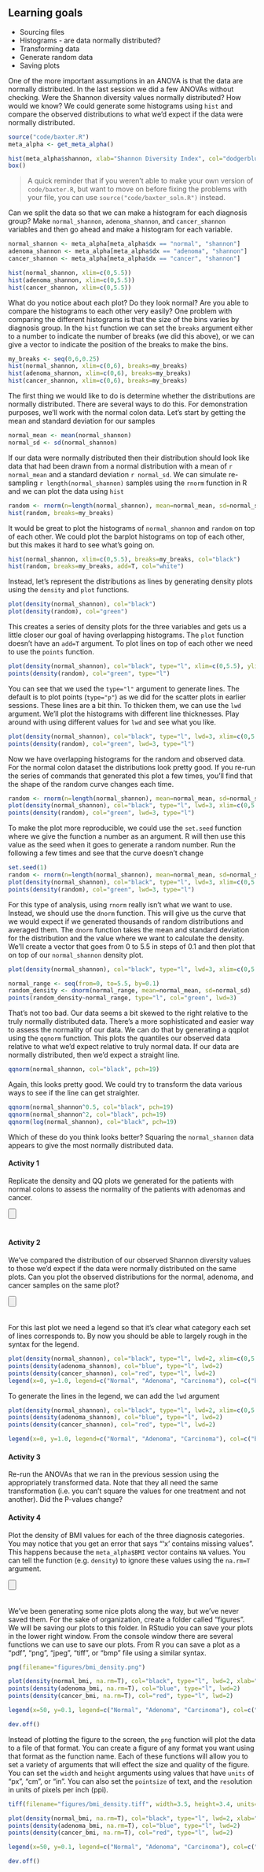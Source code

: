 ## Learning goals

* Sourcing files
* Histograms - are data normally distributed?
* Transforming data
* Generate random data
* Saving plots


One of the more important assumptions in an ANOVA is that the data are normally distributed. In the last session we did a few ANOVAs without checking. Were the Shannon diversity values normally distributed? How would we know? We could generate some histograms using `hist` and compare the observed distributions to what we'd expect if the data were normally distributed.

```r
source("code/baxter.R")
meta_alpha <- get_meta_alpha()

hist(meta_alpha$shannon, xlab="Shannon Diversity Index", col="dodgerblue", main="", breaks=20, xlim=c(0,5.5))
box()
```

> A quick reminder that if you weren't able to make your own version of `code/baxter.R`, but want to move on before fixing the problems with your file, you can use `source("code/baxter_soln.R")` instead.

Can we split the data so that we can make a histogram for each diagnosis group? Make `normal_shannon`, `adenoma_shannon`, and `cancer_shannon` variables and then go ahead and make a histogram for each variable.

```r
normal_shannon <- meta_alpha[meta_alpha$dx == "normal", "shannon"]
adenoma_shannon <- meta_alpha[meta_alpha$dx == "adenoma", "shannon"]
cancer_shannon <- meta_alpha[meta_alpha$dx == "cancer", "shannon"]

hist(normal_shannon, xlim=c(0,5.5))
hist(adenoma_shannon, xlim=c(0,5.5))
hist(cancer_shannon, xlim=c(0,5.5))
```

What do you notice about each plot? Do they look normal? Are you able to compare the histograms to each other very easily? One problem with comparing the different histograms is that the size of the bins varies by diagnosis group. In the `hist` function we can set the `breaks` argument either to a number to indicate the number of breaks (we did this above), or we can give a vector to indicate the position of the breaks to make the bins.

```r
my_breaks <- seq(0,6,0.25)
hist(normal_shannon, xlim=c(0,6), breaks=my_breaks)
hist(adenoma_shannon, xlim=c(0,6), breaks=my_breaks)
hist(cancer_shannon, xlim=c(0,6), breaks=my_breaks)
```

The first thing we would like to do is determine whether the distributions are normally distributed. There are several ways to do this. For demonstration purposes, we'll work with the normal colon data. Let's start by getting the mean and standard deviation for our samples

```r
normal_mean <- mean(normal_shannon)
normal_sd <- sd(normal_shannon)
```

If our data were normally distributed then their distribution should look like data that had been drawn from a normal distribution with a mean of `r normal_mean` and a standard deviation `r normal_sd`. We can simulate re-sampling `r length(normal_shannon)` samples using the `rnorm` function in R and we can plot the data using `hist`

```r
random <- rnorm(n=length(normal_shannon), mean=normal_mean, sd=normal_sd)
hist(random, breaks=my_breaks)
```

It would be great to plot the histograms of `normal_shannon` and `random` on top of each other. We could plot the barplot histograms on top of each other, but this makes it hard to see what's going on.

```r
hist(normal_shannon, xlim=c(0,5.5), breaks=my_breaks, col="black")
hist(random, breaks=my_breaks, add=T, col="white")
```

Instead, let's represent the distributions as lines by generating density plots using the `density` and `plot` functions.

```r
plot(density(normal_shannon), col="black")
plot(density(random), col="green")
```

This creates a series of density plots for the three variables and gets us a little closer our goal of having overlapping histograms. The `plot` function doesn't have an `add=T` argument. To plot lines on top of each other we need to use the `points` function.

```r
plot(density(normal_shannon), col="black", type="l", xlim=c(0,5.5), ylim=c(0,1.0), xlab="Shannon Diversity", main="")
points(density(random), col="green", type="l")
```

You can see that we used the `type="l"` argument to generate lines. The default is to plot points (`type="p"`) as we did for the scatter plots in earlier sessions. These lines are a bit thin. To thicken them, we can use the `lwd` argument. We'll plot the histograms with different line thicknesses. Play around with using different values for `lwd` and see what you like.

```r
plot(density(normal_shannon), col="black", type="l", lwd=3, xlim=c(0,5.5), ylim=c(0,1.0), xlab="Shannon Diversity", main="")
points(density(random), col="green", lwd=3, type="l")
```

Now we have overlapping histograms for the random and observed data. For the normal colon dataset the distributions look pretty good. If you re-run the series of commands that generated this plot a few times, you'll find that the shape of the random curve changes each time.

```r
random <- rnorm(n=length(normal_shannon), mean=normal_mean, sd=normal_sd)
plot(density(normal_shannon), col="black", type="l", lwd=3, xlim=c(0,5.5), ylim=c(0,1.0), xlab="Shannon Diversity", main="")
points(density(random), col="green", lwd=3, type="l")
```

To make the plot more reproducible, we could use the `set.seed` function where we give the function a number as an argument. R will then use this value as the seed when it goes to generate a random number. Run the following a few times and see that the curve doesn't change

```r
set.seed(1)
random <- rnorm(n=length(normal_shannon), mean=normal_mean, sd=normal_sd)
plot(density(normal_shannon), col="black", type="l", lwd=3, xlim=c(0,5.5), ylim=c(0,1.0), xlab="Shannon Diversity", main="")
points(density(random), col="green", lwd=3, type="l")
```

For this type of analysis, using `rnorm` really isn't what we want to use. Instead, we should use the `dnorm` function. This will give us the curve that we would expect if we generated thousands of random distributions and averaged them. The `dnorm` function takes the mean and standard deviation for the distribution and the value where we want to calculate the density. We'll create a vector that goes from 0 to 5.5 in steps of 0.1 and then plot that on top of our `normal_shannon` density plot.

```r
plot(density(normal_shannon), col="black", type="l", lwd=3, xlim=c(0,5.5), ylim=c(0,1.0), xlab="Shannon Diversity", main="")

normal_range <- seq(from=0, to=5.5, by=0.1)
random_density <- dnorm(normal_range, mean=normal_mean, sd=normal_sd)
points(random_density~normal_range, type="l", col="green", lwd=3)
```

That's not too bad. Our data seems a bit skewed to the right relative to the truly normally distributed data. There's a more sophisticated and easier way to assess the normality of our data. We can do that by generating a qqplot using the `qqnorm` function. This plots the quantiles our observed data relative to what we'd expect relative to truly normal data. If our data are normally distributed, then we'd expect a straight line.

```r
qqnorm(normal_shannon, col="black", pch=19)
```

Again, this looks pretty good. We could try to transform the data various ways to see if the line can get straighter.

```r
qqnorm(normal_shannon^0.5, col="black", pch=19)
qqnorm(normal_shannon^2, col="black", pch=19)
qqnorm(log(normal_shannon), col="black", pch=19)
```

Which of these do you think looks better? Squaring the `normal_shannon` data appears to give the most normally distributed data.


#### Activity 1
Replicate the density and QQ plots we generated for the patients with normal colons to assess the normality of the patients with adenomas and cancer.

<input type=button class=hideshow style="margin-bottom: 20px"></input>
<div style="display: none">

```r
adenoma_shannon <- meta_alpha[meta_alpha$dx == "adenoma", "shannon"]
adenoma_mean <- mean(adenoma_shannon)
adenoma_sd <- sd(normal_shannon)
random <- rnorm(n=length(adenoma_shannon), mean=adenoma_mean, sd=adenoma_sd)
plot(density(adenoma_shannon), col="black", type="l", lwd=3, xlim=c(0,5.5), ylim=c(0,1.0), xlab="Shannon Diversity", main="")
points(density(random), col="green", lwd=3, type="l")

qqnorm(adenoma_shannon, col="black", pch=19)

cancer_shannon <- meta_alpha[meta_alpha$dx == "cancer", "shannon"]
cancer_mean <- mean(cancer_shannon)
cancer_sd <- sd(cancer_shannon)
random <- rnorm(n=length(cancer_shannon), mean=cancer_mean, sd=cancer_sd)
plot(density(cancer_shannon), col="black", type="l", lwd=3, xlim=c(0,5.5), ylim=c(0,1.0), xlab="Shannon Diversity", main="")
points(density(random), col="green", lwd=3, type="l")

qqnorm(cancer_shannon, col="black", pch=19)
```
</div>


#### Activity 2
We've compared the distribution of our observed Shannon diversity values to those we'd expect if the data were normally distributed on the same plots. Can you plot the observed distributions for the normal, adenoma, and cancer samples on the same plot?

<input type=button class=hideshow style="margin-bottom: 20px"></input>
<div style="display: none">

```r
plot(density(normal_shannon), col="black", type="l", lwd=2, xlim=c(0,5.5), ylim=c(0,1.0), xlab="Shannon Diversity", main="")
points(density(adenoma_shannon), col="blue", type="l", lwd=2)
points(density(cancer_shannon), col="red", type="l", lwd=2)
```

</div>

For this last plot we need a legend so that it's clear what category each set of lines corresponds to. By now you should be able to largely rough in the syntax for the legend.

```r
plot(density(normal_shannon), col="black", type="l", lwd=2, xlim=c(0,5.5), ylim=c(0,1.0), xlab="Shannon Diversity", main="")
points(density(adenoma_shannon), col="blue", type="l", lwd=2)
points(density(cancer_shannon), col="red", type="l", lwd=2)
legend(x=0, y=1.0, legend=c("Normal", "Adenoma", "Carcinoma"), col=c("black", "blue", "red"))
```

To generate the lines in the legend, we can add the `lwd` argument

```r
plot(density(normal_shannon), col="black", type="l", lwd=2, xlim=c(0,5.5), ylim=c(0,1.0), xlab="Shannon Diversity", main="")
points(density(adenoma_shannon), col="blue", type="l", lwd=2)
points(density(cancer_shannon), col="red", type="l", lwd=2)

legend(x=0, y=1.0, legend=c("Normal", "Adenoma", "Carcinoma"), col=c("black", "blue", "red"), lwd=2)
```

#### Activity 3
Re-run the ANOVAs that we ran in the previous session using the appropriately transformed data. Note that they all need the same transformation (i.e. you can't square the values for one treatment and not another). Did the P-values change?


#### Activity 4
Plot the density of BMI values for each of the three diagnosis categories. You may notice that you get an error that says "'x' contains missing values". This happens because the `meta_alpha$BMI` vector contains `NA` values. You can tell the function (e.g. `density`) to ignore these values using the `na.rm=T` argument.

<input type=button class=hideshow style="margin-bottom: 20px"></input>
<div style="display: none">

```r
normal_bmi <- meta_alpha[meta_alpha$dx == "normal", "BMI"]
adenoma_bmi <- meta_alpha[meta_alpha$dx == "adenoma", "BMI"]
cancer_bmi <- meta_alpha[meta_alpha$dx == "cancer", "BMI"]

plot(density(normal_bmi, na.rm=T), col="black", type="l", lwd=2, xlab="BMI", main="", xlim=c(0,70), ylim=c(0,0.1))
points(density(adenoma_bmi, na.rm=T), col="blue", type="l", lwd=2)
points(density(cancer_bmi, na.rm=T), col="red", type="l", lwd=2)

legend(x=50, y=0.1, legend=c("Normal", "Adenoma", "Carcinoma"), col=c("black", "blue", "red"), lwd=2)
```
</div>

We've been generating some nice plots along the way, but we've never saved them. For the sake of organization, create a folder called "figures". We will be saving our plots to this folder. In RStudio you can save your plots in the lower right window. From the console window there are several functions we can use to save our plots. From R you can save a plot as a "pdf", "png", "jpeg", "tiff", or "bmp" file using a similar syntax.

```r
png(filename="figures/bmi_density.png")

plot(density(normal_bmi, na.rm=T), col="black", type="l", lwd=2, xlab="BMI", main="", xlim=c(0,70), ylim=c(0,0.1))
points(density(adenoma_bmi, na.rm=T), col="blue", type="l", lwd=2)
points(density(cancer_bmi, na.rm=T), col="red", type="l", lwd=2)

legend(x=50, y=0.1, legend=c("Normal", "Adenoma", "Carcinoma"), col=c("black", "blue", "red"), lwd=2)

dev.off()
```

Instead of plotting the figure to the screen, the `png` function will plot the data to a file of that format. You can create a figure of any format you want using that format as the function name. Each of these functions will allow you to set a variety of arguments that will effect the size and quality of the figure. You can set the `width` and `height` arguments using values that have `units` of "px", "cm", or "in". You can also set the `pointsize` of text, and the `res`olution in units of pixels per inch (ppi).

```r
tiff(filename="figures/bmi_density.tiff", width=3.5, height=3.4, units="in", res=300, pointsize=6)

plot(density(normal_bmi, na.rm=T), col="black", type="l", lwd=2, xlab="BMI", main="", xlim=c(0,70), ylim=c(0,0.1))
points(density(adenoma_bmi, na.rm=T), col="blue", type="l", lwd=2)
points(density(cancer_bmi, na.rm=T), col="red", type="l", lwd=2)

legend(x=50, y=0.1, legend=c("Normal", "Adenoma", "Carcinoma"), col=c("black", "blue", "red"), lwd=2)

dev.off()
```



<script>
$( "input.hideshow" ).each( function ( index, button ) {
  button.value = 'Show an answer';
  $( button ).click( function () {
    var target = this.nextSibling ? this : this.parentNode;
    target = target.nextSibling.nextSibling;
    if ( target.style.display == 'block' || target.style.display == '' ) {
      target.style.display = 'none';
      this.value = 'Show an answer';
    } else {
      target.style.display = 'block';
      this.value = 'Hide answer';
    }
  } );
} );
</script>
